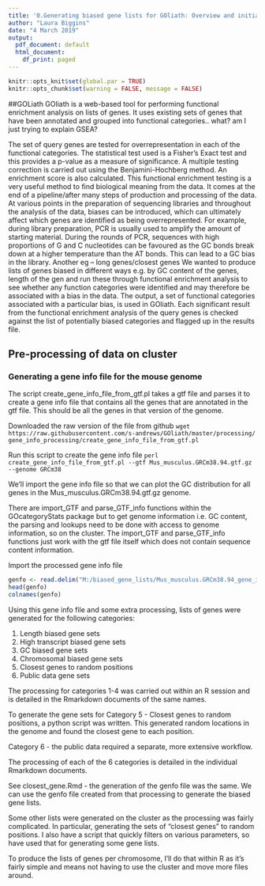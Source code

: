 ---
title: '0.Generating biased gene lists for GOliath: Overview and initial processing'
author: "Laura Biggins"
date: "4 March 2019"
output:
  pdf_document: default
  html_document:
    df_print: paged
---
```{r setup, include=FALSE}
knitr::opts_knit$set(global.par = TRUE)
knitr::opts_chunk$set(warning = FALSE, message = FALSE)
```

##GOLiath
GOliath is a web-based tool for performing functional enrichment analysis on lists of genes.
It uses existing sets of genes that have been annotated and grouped into functional
categories.. what? am I just trying to explain GSEA? 

The set of query genes are tested for overrepresentation in each of the functional categories. The statistical test used is a Fisher’s Exact test and this provides a p-value as a measure of significance. A multiple testing correction is carried out using the Benjamini-Hochberg method. An enrichment score is also calculated.
This functional enrichment testing is a very useful method to find biological meaning from the data. It comes at the end of a pipeline/after many steps of production and processing of the data.
At various points in the preparation of sequencing libraries and throughout the analysis of the data, biases can be introduced, which can ultimately affect which genes are identified as being overrepresented. 
For example, during library preparation, PCR is usually used to amplify the amount of starting material. During the rounds of PCR, sequences with high proportions of G and C nucleotides can be favoured as the GC bonds break down at a higher temperature than the AT bonds. This can lead to a GC bias in the library.
Another eg – long genes/closest genes
We wanted to produce lists of genes biased in different ways e.g. by GC content of the genes, length of the gen and run these through functional enrichment analysis to see whether any function categories were identified and may therefore be associated with a bias in the data.
The output, a set of functional categories associated with a particular bias, is used in GOliath. Each significant result from the functional enrichment analysis of the query genes is checked against the list of potentially biased categories and flagged up in the results file.



## Pre-processing of data on cluster
### Generating a gene info file for the mouse genome

The script create_gene_info_file_from_gtf.pl takes a gtf file and parses it to
create a gene info file that contains all the genes that are annotated in the 
gtf file. This should be all the genes in that version of the genome.

Downloaded the raw version of the file from github
`wget https://raw.githubusercontent.com/s-andrews/GOliath/master/processing/`
`gene_info_processing/create_gene_info_file_from_gtf.pl`

Run this script to create the gene info file
`perl create_gene_info_file_from_gtf.pl --gtf Mus_musculus.GRCm38.94.gtf.gz --genome GRCm38`

We'll import the gene info file so that we can plot the GC distribution for all 
genes in the Mus_musculus.GRCm38.94.gtf.gz genome.

There are import_GTF and parse_GTF_info functions within the GOcategoryStats 
package but to get genome information i.e. GC content, the parsing and lookups 
need to be done with access to genome information, so on the cluster. 
The import_GTF and parse_GTF_info functions just work with the gtf file itself 
which does not contain sequence content information.

Import the processed gene info file

```{r}
genfo <- read.delim("M:/biased_gene_lists/Mus_musculus.GRCm38.94_gene_info.txt")
head(genfo)
colnames(genfo)
```

Using this gene info file and some extra processing, lists of genes were generated
for the following categories:
    
1. Length biased gene sets
2. High transcript biased gene sets
3. GC biased gene sets
4. Chromosomal biased gene sets
5. Closest genes to random positions
6. Public data gene sets

The processing for categories 1-4 was carried out within an R session and is detailed 
in the Rmarkdown documents of the same names.

To generate the gene sets for Category 5 - Closest genes to random positions, 
a python script was written. This generated random locations in the genome and found
the closest gene to each position.

Category 6 - the public data required a separate, more extensive workflow.

The processing of each of the 6 categories is detailed in the individual Rmarkdown documents.

See closest_gene.Rmd - the generation of the genfo file was the same.
We can use the genfo file created from that processing to generate the biased gene
lists.

Some other lists were generated on the cluster as the processing was fairly complicated.
In particular, generating the sets of "closest genes" to random positions.
I also have a script that quickly filters on various parameters, so have used 
that for generating some gene lists. 

To produce the lists of genes per chromosome, I'll do that within R as it's fairly
simple and means not having to use the cluster and move more files around.


